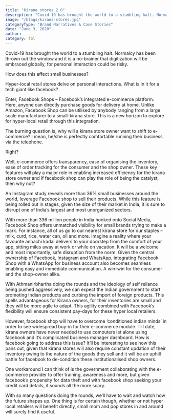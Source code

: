 ```yaml
---
title: "kirana stores 2.0"
description: "Covid-19 has brought the world to a stumbling halt. Normalcy has been thrown out the window and it is a no-brainer that digitization will be embraced globally, for personal interaction could be risky."
image: "/blogs/kirana-stores.jpg"
categoryType: "Brand Narratives & Case Stories"
date: "June 3, 2020"
author:
category: fbl
---
```


Covid-19 has brought the world to a stumbling halt. Normalcy has been thrown out the window and it is a no-brainer that digitization will be embraced globally, for personal interaction could be risky.

How does this affect small businesses?

Hyper-local retail stores delve on personal interactions. What is in it for a tech giant like facebook?

Enter, Facebook Shops – Facebook’s integrated e-commerce platform. Here, anyone can directly purchase goods for delivery at home. Unlike Amazon, Facebook Shop can be utilised by anybody ranging from a large scale manufacturer to a small-kirana store. This is a new horizon to explore for hyper-local retail through this integration.

The burning question is, why will a kirana store owner want to shift to e-commerce? I mean, he/she is perfectly comfortable running their business via the telephone.

Right?

Well, e-commerce offers transparency, ease of organising the inventory, ease of order tracking for the consumer and the shop owner. These key features will play a major role in enabling increased efficiency for the kirana store owner and if facebook shop can play the role of being the catalyst, then why not?

An Instagram study reveals more than 36% small businesses around the world, leverage Facebook shop to sell their products. While this feature is being rolled out in stages, given the size of their market in India, it is sure to disrupt one of India’s largest and most unorganized sectors.

With more than 336 million people in India hooked onto Social Media, Facebook Shop offers unmatched visibility for small brands trying to make a mark. For instance, all of us go to our nearest kirana store for our staples – milk, curd, rice, water can, oil and more. Imagine a reality where your favourite annachi kadai delivers to your doorstep from the comfort of your app, sitting miles away at work or while on vacation. It will be a welcome and most importantly, safe disruption from the norm. Given the central ownership of Facebook, Instagram and WhatsApp, integrating Facebook Shop with a WhatsApp for business account also becomes seamless enabling easy and immediate communication. A win-win for the consumer and the shop-owner alike.

With Athmanirbhartha doing the rounds and the ideology of self reliance being pushed aggressively, we can expect the Indian government to start promoting Indian products and curbing the import of foreign products. This spells advantageous for Kirana owners, for their inventories are small and they will be more agile to adapt. This agility combined with Facebook’s flexibility will ensure consistent pay-days for these hyper local retailers.

However, facebook shop will have to overcome ‘conditioned indian minds’ in order to see widespread buy-in for their e-commerce module. Till date, kirana owners have never needed to use computers let alone using facebook and it’s complicated business manager dashboard. How is facebook going to address this issue? It’ll be interesting to see how this pans out, given that kirana stores will also require constant updation of their inventory owing to the nature of the goods they sell and it will be an uphill battle for facebook to de-condition these institutionalised shop owners.

One workaround I can think of is the government collaborating with the e-commerce provider to offer training, awareness and more, but given facebook’s propensity for data theft and with facebook shop seeking your credit card details, it sounds all the more scary.

With so many questions doing the rounds, we’ll have to wait and watch how the future shapes up. One thing is for certain though, whether or not hyper local retailers will benefit directly, small mom and pop stores in and around will surely find it useful.
